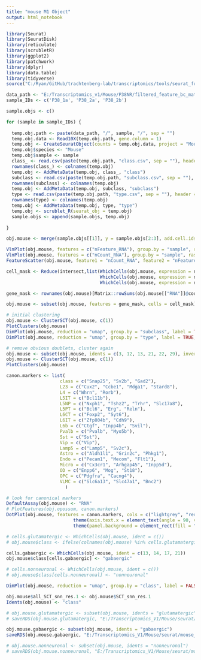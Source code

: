 ```yaml
---
title: "mouse M1 Object"
output: html_notebook
---
```


```r

library(Seurat)
library(SeuratDisk)
library(reticulate)
library(scrubletR)
library(ggplot2)
library(patchwork)
library(dplyr)
library(data.table)
library(tidyverse)
source("C:/Ryan/GitHub/trachtenberg-lab/transcriptomics/tools/seurat_functions.R")

data_path <- "E:/Transcriptomics_v1/Mouse/P38NR/filtered_feature_bc_matrix"
sample_IDs <- c('P38_1a', 'P38_2a', 'P38_2b')

sample.objs <- c()

for (sample in sample_IDs) {
  
  temp.obj.path <- paste(data_path, "/", sample, "/", sep = "")
  temp.obj.data <- Read10X(temp.obj.path, gene.column = 1)
  temp.obj <- CreateSeuratObject(counts = temp.obj.data, project = "Mouse_V1_P8")
  temp.obj$species <- "Mouse"
  temp.obj$sample <- sample
  class_ <- read.csv(paste(temp.obj.path, "class.csv", sep = ""), header = FALSE)
  rownames(class_) <- colnames(temp.obj)
  temp.obj <- AddMetaData(temp.obj, class_, "class")
  subclass <- read.csv(paste(temp.obj.path, "subclass.csv", sep = ""), header = FALSE)
  rownames(subclass) <- colnames(temp.obj)
  temp.obj <- AddMetaData(temp.obj, subclass, "subclass")
  type <- read.csv(paste(temp.obj.path, "type.csv", sep = ""), header = FALSE)
  rownames(type) <- colnames(temp.obj)
  temp.obj <- AddMetaData(temp.obj, type, "type")
  temp.obj <- scrublet_R(seurat_obj = temp.obj)
  sample.objs <- append(sample.objs, temp.obj)
  
}

```


```r

obj.mouse <- merge(sample.objs[[1]], y = sample.objs[2:3], add.cell.ids = sample_IDs, project = "Mouse_V1_P38")

```


```r

VlnPlot(obj.mouse, features = c("nFeature_RNA"), group.by = "sample", raster = FALSE)
VlnPlot(obj.mouse, features = c("nCount_RNA"), group.by = "sample", raster = FALSE)
FeatureScatter(obj.mouse, feature1 = "nCount_RNA", feature2 = "nFeature_RNA", raster = FALSE)

```


```r

cell_mask <- Reduce(intersect,list(WhichCells(obj.mouse, expression = nFeature_RNA > 700),
                                   WhichCells(obj.mouse, expression = nFeature_RNA < 6500),
                                   WhichCells(obj.mouse, expression = nCount_RNA < 40000)))

gene_mask <- rownames(obj.mouse)[Matrix::rowSums(obj.mouse[["RNA"]]@counts > 0) > 8]

obj.mouse <- subset(obj.mouse, features = gene_mask, cells = cell_mask)

```


```r

# initial clustering
obj.mouse <- ClusterSCT(obj.mouse, c(1))
PlotClusters(obj.mouse)
DimPlot(obj.mouse, reduction = "umap", group.by = "subclass", label = TRUE, raster = FALSE, shuffle = TRUE) + NoLegend() + xlim(-18, 18) + ylim(-18, 18) + coord_equal()
DimPlot(obj.mouse, reduction = "umap", group.by = "type", label = TRUE, raster = FALSE, shuffle = TRUE) + NoLegend() + xlim(-18, 18) + ylim(-18, 18) + coord_equal()

```


```r

# remove obvious doublets, cluster again
obj.mouse <- subset(obj.mouse, idents = c(3, 12, 13, 21, 22, 29), invert = TRUE)
obj.mouse <- ClusterSCT(obj.mouse, c(1))
PlotClusters(obj.mouse)

```


```r

canon.markers <- list(
                    class = c("Snap25", "Sv2b", "Gad2"),
                    L23 = c("Cux2", "Ccbe1", "Mdga1", "Stard8"),
                    L4 = c("Whrn", "Rorb"),
                    L5IT = c("Bcl11b"),
                    L5NP = c("Nxph1", "Tshz2", "Trhr", "Slc17a8"),
                    L5PT = c("Bcl6", "Erg", "Reln"),
                    L6CT = c("Foxp2", "Syt6"),
                    L6IT = c("Zfp804b", "Cdh9"),
                    L6b = c("Ctgf", "Inpp4b", "Svil"),
                    Pvalb = c("Pvalb", "Myo5b"), 
                    Sst = c("Sst"),
                    Vip = c("Vip"),
                    Lamp5 = c("Lamp5", "Sv2c"),
                    Astro = c("Aldh1l1", "Grin2c", "Phkg1"),
                    Endo = c("Pecam1", "Mecom", "Flt1"),
                    Micro = c("Cx3cr1", "Arhgap45", "Inpp5d"),
                    OD = c("Enpp6", "Mog", "St18"),
                    OPC = c("Pdgfra", "Cacng4"),
                    VLMC = c("Slc6a13", "Slc47a1", "Bnc2")
                      )

# look for canonical markers
DefaultAssay(obj.mouse) <- "RNA"
# PlotFeatures(obj.opossum, canon.markers)
DotPlot(obj.mouse, features = canon.markers, cols = c("lightgrey", "red"), scale = FALSE) + 
                         theme(axis.text.x = element_text(angle = 90, vjust = 0.25)) + 
                         theme(panel.background = element_rect(fill = "white", color = NA), plot.background = element_rect(fill = "white", color = NA)) + NoLegend()

```


```r

# cells.glutamatergic <- WhichCells(obj.mouse, ident = c())
# obj.mouse$class <- ifelse(colnames(obj.mouse) %in% cells.glutamatergic, "glutamatergic", "ambiguous")

cells.gabaergic <- WhichCells(obj.mouse, ident = c(13, 14, 17, 21))
obj.mouse$class[cells.gabaergic] <- "gabaergic"

# cells.nonneuronal <- WhichCells(obj.mouse, ident = c())
# obj.mouse$class[cells.nonneuronal] <- "nonneuronal"

```


```r

DimPlot(obj.mouse, reduction = "umap", group.by = "class", label = FALSE, raster = FALSE, shuffle = TRUE) + xlim(-18, 18) + ylim(-18, 18) + coord_equal()

```


```r

obj.mouse$all_SCT_snn_res.1 <- obj.mouse$SCT_snn_res.1
Idents(obj.mouse) <- "class"

# obj.mouse.glutamatergic <- subset(obj.mouse, idents = "glutamatergic")
# saveRDS(obj.mouse.glutamatergic, "E:/Transcriptomics_V1/Mouse/seurat/mouse_v1_P38_raw_glutamatergic.rds")

obj.mouse.gabaergic <- subset(obj.mouse, idents = "gabaergic")
saveRDS(obj.mouse.gabaergic, "E:/Transcriptomics_V1/Mouse/seurat/mouse_v1_P38_raw_gabaergic.rds")

# obj.mouse.nonneuronal <- subset(obj.mouse, idents = "nonneuronal")
# saveRDS(obj.mouse.nonneuronal, "E:/Transcriptomics_V1/Mouse/seurat/mouse_v1_P38_raw_nonneuronal.rds")

```

